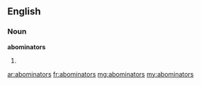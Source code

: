 ==English==

===Noun===
'''abominators'''

# {{plural of|abominator}}

[[ar:abominators]]
[[fr:abominators]]
[[mg:abominators]]
[[my:abominators]]